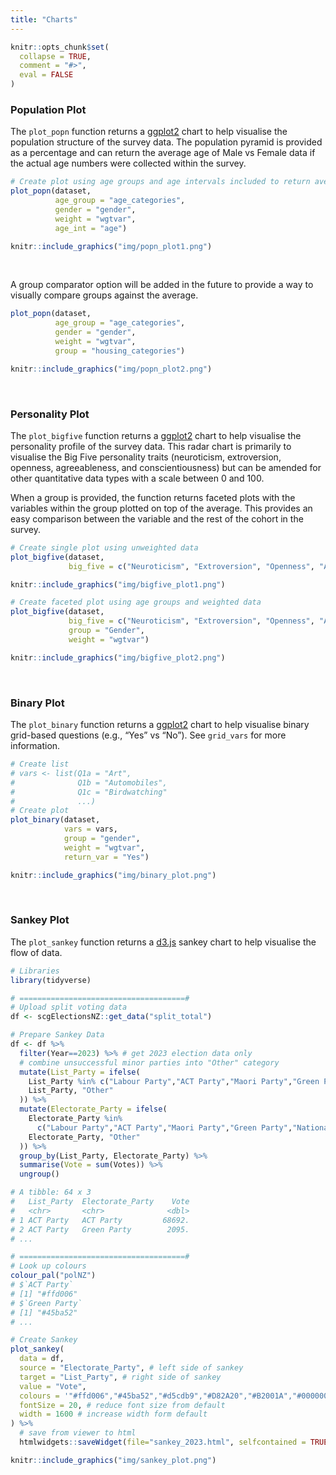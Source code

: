 ```yaml
---
title: "Charts"
---
```


```r
knitr::opts_chunk$set(
  collapse = TRUE,
  comment = "#>",
  eval = FALSE
)
```
### Population Plot

The `plot_popn` function returns a [ggplot2](https://ggplot2.tidyverse.org/reference/theme.html) chart to help visualise the population structure of the survey data. The population pyramid is provided as a percentage and can return the average age of Male vs Female data if the actual age numbers were collected within the survey.

```r
# Create plot using age groups and age intervals included to return average age
plot_popn(dataset,
          age_group = "age_categories",
          gender = "gender",
          weight = "wgtvar",
          age_int = "age")
```
```r
knitr::include_graphics("img/popn_plot1.png")
```
<br>

A group comparator option will be added in the future to provide a way to visually compare groups against the average.

```r
plot_popn(dataset,
          age_group = "age_categories",
          gender = "gender",
          weight = "wgtvar",
          group = "housing_categories")
```
```r
knitr::include_graphics("img/popn_plot2.png")
```
<br>

### Personality Plot

The `plot_bigfive` function returns a [ggplot2](https://ggplot2.tidyverse.org/reference/theme.html) chart to help visualise the personality profile of the survey data. This radar chart is primarily to visualise the Big Five personality traits (neuroticism, extroversion, openness, agreeableness, and conscientiousness) but can be amended for other quantitative data types with a scale between 0 and 100.

When a group is provided, the function returns faceted plots with the variables within the group plotted on top of the average. This provides an easy comparison between the variable and the rest of the cohort in the survey.

```r
# Create single plot using unweighted data
plot_bigfive(dataset,
             big_five = c("Neuroticism", "Extroversion", "Openness", "Agreeableness", "Conscientiousness"))
```
```r
knitr::include_graphics("img/bigfive_plot1.png")
```

```r
# Create faceted plot using age groups and weighted data
plot_bigfive(dataset,
             big_five = c("Neuroticism", "Extroversion", "Openness", "Agreeableness", "Conscientiousness"),
             group = "Gender",
             weight = "wgtvar")
```
```r
knitr::include_graphics("img/bigfive_plot2.png")
```
<br>

### Binary Plot

The `plot_binary` function returns a [ggplot2](https://ggplot2.tidyverse.org/reference/theme.html) chart to help visualise binary grid-based questions (e.g., "Yes" vs "No"). See `grid_vars` for more information.

```r
# Create list
# vars <- list(Q1a = "Art",
#              Q1b = "Automobiles",
#              Q1c = "Birdwatching"
#              ...)
# Create plot
plot_binary(dataset,
            vars = vars,
            group = "gender",
            weight = "wgtvar",
            return_var = "Yes")
```
```r
knitr::include_graphics("img/binary_plot.png")
```
<br>

### Sankey Plot

The `plot_sankey` function returns a [d3.js](https://d3js.org/) sankey chart to help visualise the flow of data.

```r
# Libraries
library(tidyverse)

# =====================================#
# Upload split voting data
df <- scgElectionsNZ::get_data("split_total")

# Prepare Sankey Data
df <- df %>%
  filter(Year==2023) %>% # get 2023 election data only
  # combine unsuccessful minor parties into "Other" category
  mutate(List_Party = ifelse(
    List_Party %in% c("Labour Party","ACT Party","Maori Party","Green Party","National Party","NZ First","Informal"),
    List_Party, "Other"
  )) %>%
  mutate(Electorate_Party = ifelse(
    Electorate_Party %in%
      c("Labour Party","ACT Party","Maori Party","Green Party","National Party","NZ First","Informal"),
    Electorate_Party, "Other"
  )) %>%
  group_by(List_Party, Electorate_Party) %>%
  summarise(Vote = sum(Votes)) %>%
  ungroup()

# A tibble: 64 x 3
#   List_Party  Electorate_Party    Vote
#   <chr>       <chr>              <dbl>
# 1 ACT Party   ACT Party         68692.
# 2 ACT Party   Green Party        2095.
# ...

# =====================================#
# Look up colours
colour_pal("polNZ")
# $`ACT Party`
# [1] "#ffd006"
# $`Green Party`
# [1] "#45ba52"
# ...

# Create Sankey
plot_sankey(
  data = df,
  source = "Electorate_Party", # left side of sankey
  target = "List_Party", # right side of sankey
  value = "Vote",
  colours = '"#ffd006","#45ba52","#d5cdb9","#D82A20","#B2001A","#000000","#00529F","#cdcdd1"',
  fontSize = 20, # reduce font size from default
  width = 1600 # increase width form default
) %>%
  # save from viewer to html
  htmlwidgets::saveWidget(file="sankey_2023.html", selfcontained = TRUE)
```
```r
knitr::include_graphics("img/sankey_plot.png")
```